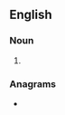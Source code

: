 ==English==

===Noun===
{{head|en|noun plural form}}

# {{plural of|comer|lang=en}}

===Anagrams===
* {{anagrams|en|cromes}}